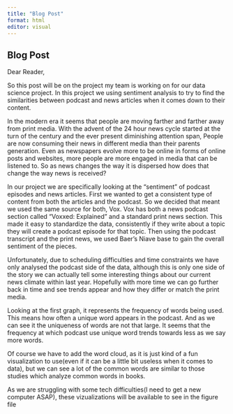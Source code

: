 ---
title: "Blog Post"
format: html
editor: visual
---

## Blog Post

Dear Reader,

So this post will be on the project my team is working on for our data science project. In this project we using sentiment analysis to try to find the similarities between podcast and news articles when it comes down to their content.

In the modern era it seems that people are moving farther and farther away from print media. With the advent of the 24 hour news cycle started at the turn of the century and the ever present diminishing attention span, People are now consuming their news in different media than their parents generation. Even as newspapers evolve more to be online in forms of online posts and websites, more people are more engaged in media that can be listened to. So as news changes the way it is dispersed how does that change the way news is received?


In our project we are specifically looking at the "sentiment" of podcast episodes and news articles. First we wanted to get a consistent type of content from both the articles and the podcast. So we decided that meant we used the same source for both, Vox. Vox has both a news podcast section called "Voxxed: Explained" and a standard print news section. This made it easy to standardize the data, consistently if they write about a topic they will create a podcast episode for that topic.  Then using the podcast transcript and the print news, we used Baer's Niave base to gain the overall sentiment of the pieces. 


Unfortunately, due to scheduling difficulties and time constraints we have only analysed the podcast side of the data, although this is only one side of the story we can actually tell some interesting things about our current news climate within last year. Hopefully with more time we can go further back in time and see trends appear and how they differ or match the print media.

Looking at the first graph, it represents the frequency of words being used. This means how often a unique word appears in the podcast. And as we can see it the uniqueness of words are not that large. It seems that the frequency at which podcast use unique word trends towards less as we say more words.


Of course we have to add the word cloud, as it is just kind of a fun visualization to use(even if it can be a little bit useless when it comes to data), but we can see a lot of the common words are similar to those studies which analyze common words in books.

As we are struggling with some tech difficulties(I need to get a new computer ASAP), these vizualizations will be available to see in the figure file